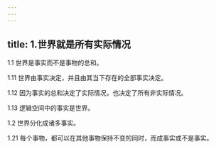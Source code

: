 ```yaml
---
---
---
```

title: 1.世界就是所有实际情况
---




1.1 世界是事实而不是事物的总和。

1.11 世界由事实决定，并且由其当下存在的全部事实决定。

1.12 因为事实的总和决定了实际情况，也决定了所有非实际情况。

1.13 逻辑空间中的事实是世界。

1.2 世界分化成诸多事实。

1.21 每个事物，都可以在其他事物保持不变的同时，而成事实或不是事实。